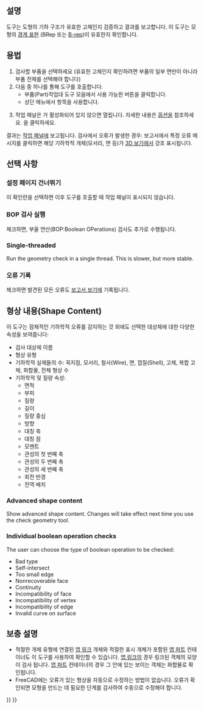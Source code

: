 <languages/>

{{Docnav
|[[Part_XOR/ko|XOR]]
|[[Part_Defeaturing|Defeaturing]]
|[[Part_Workbench/ko|부품 작업대]]
|IconL=Part_XOR.svg
|IconR=Part_Defeaturing.svg
|IconC=Workbench_Part.svg
}}

{{GuiCommand
|Name= 도형 검사‏‎
|MenuLocation=부품 → 도형 검사
|Workbenches=[[Part_Workbench/ko|부품 작업대]]
}}

<span id="Description"></span>
==설명==

{{Button|[[Image:Part_CheckGeometry.svg|16px]] [[Part_CheckGeometry/ko|도형 검사]]}} 도구는 도형의 기하 구조가 유효한 고체인지 검증하고 결과를 보고합니다. 이 도구는 모형의 [https://en.wikipedia.org/wiki/Boundary_representation 경계 표현] (BRep 또는 [[Glossary#B|B-rep]])이 유효한지 확인합니다.

<span id="Usage"></span>
==용법==

<div class="mw-translate-fuzzy">
# 검사할 부품을 선택하세요 (유효한 고체인지 확인하려면 부품의 일부 면만이 아니라 부품 전체를 선택해야 합니다)
# 다음 중 하나를 통해 도구를 호출합니다.
#* 부품(Part)작업대 도구 모음에서 사용 가능한 {{Button|[[Image:Part_CheckGeometry.svg|16px]] [[Part_CheckGeometry/ko|도형 검사]]}} 버튼을 클릭합니다.
#* 상단 메뉴에서 {{MenuCommand|부품 → [[Image:Part_CheckGeometry.svg|16px]] 도형 검사}} 항목을 사용합니다.
# {{MenuCommand|설정}} 작업 패널은 {{MenuCommand|설정 페이지 건너뛰기}}가 활성화되어 있지 않으면 열립니다. 자세한 내용은 [[#Options|옵션]]을 참조하세요. {{Button|검사 실행}}을 클릭하세요.
</div>

결과는 [[Task_panel/ko|작업 패널]]에 보고됩니다. 검사에서 오류가 발생한 경우: 보고서에서 특정 오류 메시지를 클릭하면 해당 기하학적 개체(모서리, 면 등)가 [[3D_view/ko|3D 보기]]에서 강조 표시됩니다.

<span id="Options"></span>
==선택 사항==

<span id="Skip_settings_page"></span>
===설정 페이지 건너뛰기===

이 확인란을 선택하면 이후 도구를 호출할 때 {{MenuCommand|설정}} 작업 패널이 표시되지 않습니다.

<span id="Run_boolean_operation_check"></span>
<div class="mw-translate-fuzzy">
===BOP 검사 실행===
</div>

체크하면, 부울 연산(BOP:Boolean OPerations) 검사도 추가로 수행됩니다.

<div lang="en" dir="ltr" class="mw-content-ltr">
===Single-threaded===
</div>

<div lang="en" dir="ltr" class="mw-content-ltr">
Run the geometry check in a single thread. This is slower, but more stable.
</div>

<span id="Log_errors"></span>
===오류 기록===

체크하면 발견된 모든 오류도 [[Report_view/ko|보고서 보기]]에 기록됩니다.

<span id="Expand_shape_Content"></span>
<div class="mw-translate-fuzzy">
==형상 내용(Shape Content)==
</div>

이 도구는 잠재적인 기하학적 오류를 감지하는 것 외에도 선택한 대상체에 대한 다양한 속성을 보여줍니다:
* 검사 대상체 이름
* 형상 유형
* 기하학적 실체들의 수: 꼭지점, 모서리, 철사(Wire), 면, 껍질(Shell), 고체, 복합 고체, 화합물, 전체 형상 수
* 기하학적 및 질량 속성:
** 면적
** 부피
** 질량
** 길이
** 질량 중심
** 방향
** 대칭 축
** 대칭 점
** 모멘트
** 관성의 첫 번째 축
** 관성의 두 번째 축
** 관성의 세 번째 축
** 회전 반경
** 전역 배치

<div lang="en" dir="ltr" class="mw-content-ltr">
===Advanced shape content===
</div>

<div lang="en" dir="ltr" class="mw-content-ltr">
Show advanced shape content. Changes will take effect next time you use the check geometry tool.
</div>

<div lang="en" dir="ltr" class="mw-content-ltr">
===Individual boolean operation checks===
</div>

<div lang="en" dir="ltr" class="mw-content-ltr">
The user can choose the type of boolean operation to be checked:
* Bad type
* Self-intersect
* Too small edge
* Nonrecoverable face
* Continuity
* Incompatibility of face
* Incompatibility of vertex
* Incompatibility of edge
* Invalid curve on surface
</div>

<span id="Notes"></span>
== 보충 설명 ==

* 적절한 개체 유형에 연결된 [[App_Link/ko|앱 링크]] 개체와 적절한 표시 개체가 포함된 [[App_Part/ko|앱 파트]] 컨테이너도 이 도구를 사용하여 확인할 수 있습니다. [[App_Link/ko|앱 링크]]의 경우 링크된 객체의 모양이 검사 됩니다. [[App_Part/ko|앱 파트]] 컨테이너의 경우 그 안에 있는 보이는 객체는 화합물로 확인됩니다. {{Version|0.20}}
* FreeCAD에는 오류가 있는 형상을 자동으로 수정하는 방법이 없습니다. 오류가 확인되면 모형을 만드는 데 필요한 단계를 검사하여 수동으로 수정해야 합니다.


{{Docnav
|[[Part_XOR/ko|XOR]]
|[[Part_Defeaturing|Defeaturing]]
|[[Part_Workbench/ko|부품 작업대]]
|IconL=Part_XOR.svg
|IconR=Part_Defeaturing.svg
|IconC=Workbench_Part.svg
}}

{{Part_Tools_navi{{#translation:}}}}
{{Userdocnavi{{#translation:}}}}